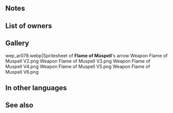 {{Weapon Infobox
|tagid=SID_絶炎ムスペル
|intID=2837
|userVersion1=Bow
|userVersion2=Arrow
|exclusive=1
|weaponType=Bow
|cost=400
|might=14
|range=2
|cooldown=-1
|effectiveness=Flying
|effect=Accelerates Special trigger (cooldown count-1). Effective against flying foes. If【Bonus】is active on unit, grants Atk/Spd+6 and Atk/Spd/Def/Res during combat = 50% of total bonuses on unit and foe (max: +12), and also, if total bonuses on unit and foe ≥ 10, neutralizes effects that prevent unit's follow-up attacks.<br><br>【Bonus】<br>All effects that last "for 1 turn" or "that turn only." Includes bonuses granted by a skill like Rally or Hone and positive status effects (extra movement or effects like Dominance).
|statModifiers=0,14,0,0,0
|required=Silver Bow
|properties=random_owner
}}
==Notes==
{{Effective damage bonus|flying}}
{{EffectfromBonusKeyword}}
{{CombatBoostfromBonus|multiSource=1|bnsSource=the unit and foe|source=the unit and foe|percent=half}}
{{Follow-up effect neutralization|preventOnly=1}}
==List of owners==
{{Skill Hero List}}
==Gallery==
<gallery>
wep_ar078.webp|Spritesheet of '''Flame of Múspell''''s arrow
Weapon Flame of Muspell V2.png
Weapon Flame of Muspell V3.png
Weapon Flame of Muspell V4.png
Weapon Flame of Muspell V5.png
Weapon Flame of Muspell V6.png
</gallery>
==In other languages==
{{OtherLanguages
|japanese=絶炎ムスペル
|german=Múspell-Flamme
|spanishEU=Fuego de Múspell
|spanishLA=Fuego de Múspell
|french=Múspell enflammé
|italian=Fiamma Múspell
|chineseTW=絕炎穆斯貝爾
|portuguese=Fogo de Múspell
}}
==See also==
{{See also skills|cond=Description LIKE '%grants%bonus%Atk/Spd%during combat%=%bonus%' AND Description NOT LIKE '%bonus doubler%' and Description NOT LIKE '%current penalty on each of target%' AND Description NOT LIKE '%not active%' AND Description NOT LIKE '%grants allies within 2 spaces%' AND Description NOT LIKE '%total bonuses on ally%' AND Exclusive='1'|columns=3}}
{{Weapons Navbox}}